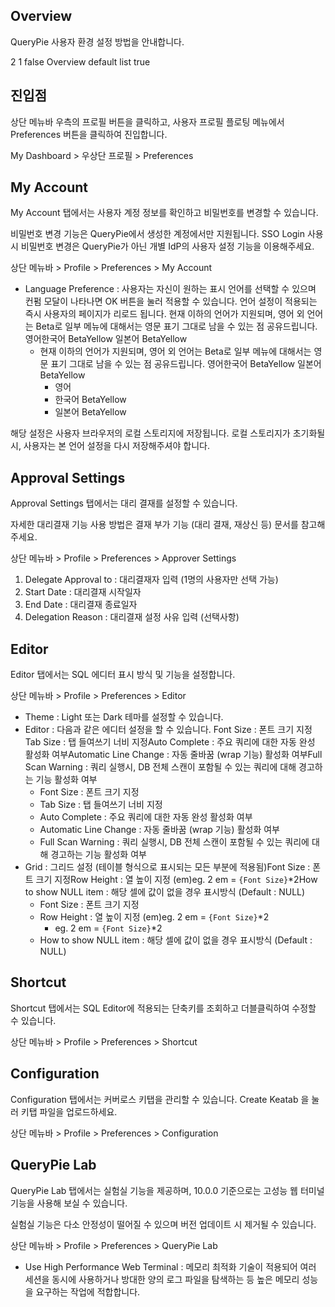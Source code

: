 ## Overview
QueryPie 사용자 환경 설정 방법을 안내합니다.

2
1
false
Overview
default
list
true
## 진입점
상단 메뉴바 우측의 프로필 버튼을 클릭하고, 사용자 프로필 플로팅 메뉴에서 Preferences 버튼을 클릭하여 진입합니다.

My Dashboard &gt; 우상단 프로필 &gt; Preferences

## My Account
My Account 탭에서는 사용자 계정 정보를 확인하고 비밀번호를 변경할 수 있습니다.

비밀번호 변경 기능은 QueryPie에서 생성한 계정에서만 지원됩니다. SSO Login 사용 시 비밀번호 변경은 QueryPie가 아닌 개별 IdP의 사용자 설정 기능을 이용해주세요.

상단 메뉴바 &gt; Profile &gt; Preferences &gt; My Account

* Language Preference : 사용자는 자신이 원하는 표시 언어를 선택할 수 있으며 컨펌 모달이 나타나면 OK 버튼을 눌러 적용할 수 있습니다. 언어 설정이 적용되는 즉시 사용자의 페이지가 리로드 됩니다. 현재 이하의 언어가 지원되며, 영어 외 언어는 Beta로 일부 메뉴에 대해서는 영문 표기 그대로 남을 수 있는 점 공유드립니다.  영어한국어 BetaYellow 일본어 BetaYellow
  * 현재 이하의 언어가 지원되며, 영어 외 언어는 Beta로 일부 메뉴에 대해서는 영문 표기 그대로 남을 수 있는 점 공유드립니다.  영어한국어 BetaYellow 일본어 BetaYellow
    * 영어
    * 한국어 BetaYellow
    * 일본어 BetaYellow

해당 설정은 사용자 브라우저의 로컬 스토리지에 저장됩니다. 로컬 스토리지가 초기화될 시, 사용자는 본 언어 설정을 다시 저장해주셔야 합니다.

## Approval Settings
Approval Settings 탭에서는 대리 결재를 설정할 수 있습니다.

자세한 대리결재 기능 사용 방법은 결재 부가 기능 (대리 결재, 재상신 등) 문서를 참고해주세요.

상단 메뉴바 &gt; Profile &gt; Preferences &gt; Approver Settings

1. Delegate Approval to : 대리결재자 입력 (1명의 사용자만 선택 가능)
2. Start Date : 대리결재 시작일자
3. End Date : 대리결재 종료일자
4. Delegation Reason : 대리결재 설정 사유 입력 (선택사항)

## Editor
Editor 탭에서는 SQL 에디터 표시 방식 및 기능을 설정합니다.

상단 메뉴바 &gt; Profile &gt; Preferences &gt; Editor

* Theme : Light 또는 Dark 테마를 설정할 수 있습니다.
* Editor : 다음과 같은 에디터 설정을 할 수 있습니다. Font Size : 폰트 크기 지정Tab Size : 탭 들여쓰기 너비 지정Auto Complete : 주요 쿼리에 대한 자동 완성 활성화 여부Automatic Line Change : 자동 줄바꿈 (wrap 기능) 활성화 여부Full Scan Warning : 쿼리 실행시, DB 전체 스캔이 포함될 수 있는 쿼리에 대해 경고하는 기능 활성화 여부
  * Font Size : 폰트 크기 지정
  * Tab Size : 탭 들여쓰기 너비 지정
  * Auto Complete : 주요 쿼리에 대한 자동 완성 활성화 여부
  * Automatic Line Change : 자동 줄바꿈 (wrap 기능) 활성화 여부
  * Full Scan Warning : 쿼리 실행시, DB 전체 스캔이 포함될 수 있는 쿼리에 대해 경고하는 기능 활성화 여부
* Grid : 그리드 설정 (테이블 형식으로 표시되는 모든 부분에 적용됨)Font Size : 폰트 크기 지정Row Height : 열 높이 지정 (em)eg. 2 em = `{Font Size}`*2How to show NULL item : 해당 셀에 값이 없을 경우 표시방식 (Default : NULL)
  * Font Size : 폰트 크기 지정
  * Row Height : 열 높이 지정 (em)eg. 2 em = `{Font Size}`*2
    * eg. 2 em = `{Font Size}`*2
  * How to show NULL item : 해당 셀에 값이 없을 경우 표시방식 (Default : NULL)

## Shortcut
Shortcut 탭에서는 SQL Editor에 적용되는 단축키를 조회하고 더블클릭하여 수정할 수 있습니다.

상단 메뉴바 &gt; Profile &gt; Preferences &gt; Shortcut

## Configuration
Configuration 탭에서는 커버로스 키탭을 관리할 수 있습니다. Create Keatab 을 눌러 키탭 파일을 업로드하세요.

상단 메뉴바 &gt; Profile &gt; Preferences &gt; Configuration

## QueryPie Lab
QueryPie Lab 탭에서는 실험실 기능을 제공하며, 10.0.0 기준으로는 고성능 웹 터미널 기능을 사용해 보실 수 있습니다.

실험실 기능은 다소 안정성이 떨어질 수 있으며 버전 업데이트 시 제거될 수 있습니다.

상단 메뉴바 &gt; Profile &gt; Preferences &gt; QueryPie Lab

* Use High Performance Web Terminal : 메모리 최적화 기술이 적용되어 여러 세션을 동시에 사용하거나 방대한 양의 로그 파일을 탐색하는 등 높은 메모리 성능을 요구하는 작업에 적합합니다.
